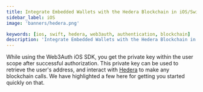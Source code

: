 ```yaml
---
title: Integrate Embedded Wallets with the Hedera Blockchain in iOS/Swift Applications
sidebar_label: iOS
image: 'banners/hedera.png'

keywords: [ios, swift, hedera, web3auth, authentication, blockchain]
description: 'Integrate Embedded Wallets with the Hedera Blockchain in iOS/Swift Applications | Embedded Wallets'
---
```



<SEO
  title="Integrate Embedded Wallets with the Hedera Blockchain in iOS/Swift Applications"
  description="Integrate Embedded Wallets with the Hedera Blockchain in iOS/Swift Applications | Embedded Wallets"
  image="https://web3auth.io/docs/banners/hedera.png"
  slug="/embedded-wallets/connect-blockchain/evm/hedera/ios"
/>

While using the Web3Auth iOS SDK, you get the private key within the user scope after successful authorization. This private key can be used to retrieve the user's address, and interact with [Hedera](https://www.hedera.com/) to make any blockchain calls. We have highlighted a few here for getting you started quickly on that.

<EVMInteraction />
